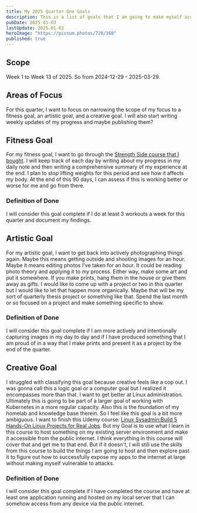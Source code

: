 ```yaml
---
title: My 2025 Quarter One Goals
description: This is a list of goals that I am going to make myself accountable for in the first quarter of 2025.
pubDate: 2025-01-03
lastUpdate: 2025-01-03
heroImage: "https://picsum.photos/720/360"
published: true
---
```


## Scope

Week 1 to Week 13 of 2025. So from 2024-12-29 - 2025-03-29.

## Areas of Focus

For this quarter, I want to focus on narrowing the scope of my focus to a fitness goal, an artistic goal, and a creative goal. I will also start writing weekly updates of my progress and maybe publishing them?

## Fitness Goal

For my fitness goal, I want to go through the [Strength Side course that I bought](https://strengthside.com/apps/my/courses/list?course=movestrongnow&lesson=Schedule_114287). I will keep track of each day by writing about my progress in my daily note and then writing a comprehensive summary of my experience at the end. I plan to stop lifting weights for this period and see how it affects my body. At the end of this 90 days, I can assess if this is working better or worse for me and go from there.

### Definition of Done

I will consider this goal complete if I do at least 3 workouts a week for this quarter and document my findings.

## Artistic Goal

For my artistic goal, I want to get back into actively photographing things again. Maybe this means getting outside and shooting images for an hour. Maybe it means editing photos I've taken for an hour. It could be reading photo theory and applying it to my process. Either way, make some art and put it somewhere. If you make prints, hang them in the house or give them away as gifts. I would like to come up with a project or two in this quarter but I would like to let that happen more organically. Maybe that will be my sort of quarterly thesis project or something like that. Spend the last month or so focused on a project and make something specific to show.

### Definition of Done

I will consider this goal complete if I am more actively and intentionally capturing images in my day to day and if I have produced something that I am proud of in a way that I make prints and present it as a project by the end of the quarter.

## Creative Goal

I struggled with classifying this goal because creative feels like a cop out. I was gonna call this a logic goal or a computer goal but I realized it encompasses more than that. I want to get better at Linux administration. Ultimately this is going to be part of a larger goal of working with Kubernetes in a more regular capacity. Also this is the foundation of my homelab and knowledge base therein. So I feel like this goal is a bit more ambiguous. I want to finish this Udemy course: [Linux Sysadmin:Build 5 Hands-On Linux Projects for Real Jobs](https://www.udemy.com/course/linux-administration-build-hands-on-linux-projects/). But my Goal is to use what I learn in this course to host something on my existing server environment and make it accessible from the public internet. I think everything in this course will cover that and get me to that end. But if it doesn't, I will still use the skills from this course to build the things I am going to host and then explore past it to figure out how to successfully expose my apps to the internet at large without making myself vulnerable to attacks.

### Definition of Done

I will consider this goal complete if I have completed the course and have at least one application running and hosted on my local server that I can somehow access from any device via the public internet.

